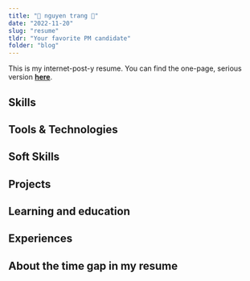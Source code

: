 ```yaml
---
title: "💞 nguyen trang 💞"
date: "2022-11-20"
slug: "resume"
tldr: "Your favorite PM candidate"
folder: "blog"
---
```


This is my internet-post-y resume. You can find the one-page, serious version **[here]()**.

## Skills

## Tools & Technologies

## Soft Skills

## Projects

## Learning and education

## Experiences

## About the time gap in my resume
